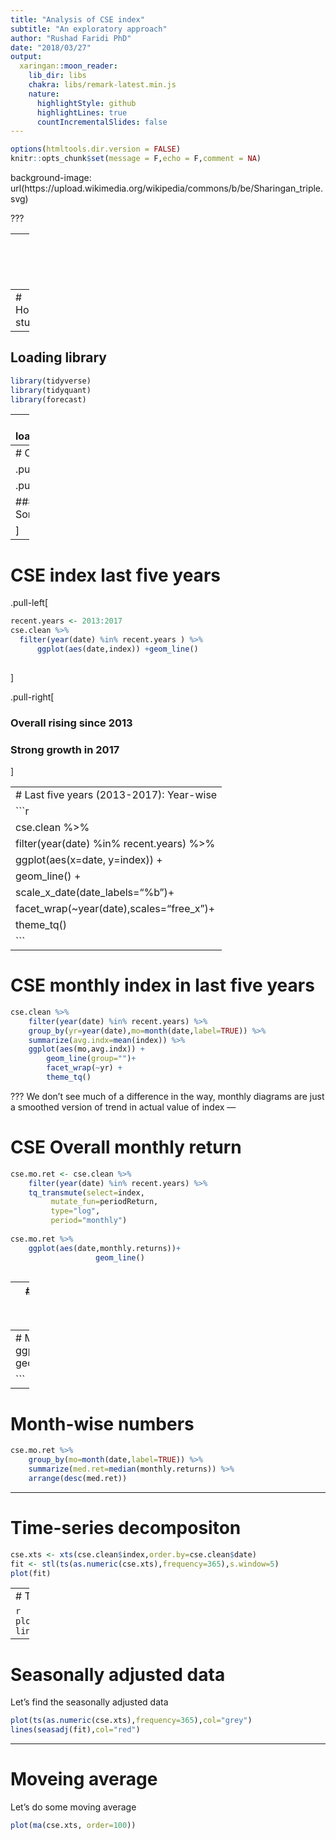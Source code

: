 ```yaml
---
title: "Analysis of CSE index"
subtitle: "An exploratory approach"
author: "Rushad Faridi PhD"
date: "2018/03/27"
output:
  xaringan::moon_reader:
    lib_dir: libs
    chakra: libs/remark-latest.min.js
    nature:
      highlightStyle: github
      highlightLines: true
      countIncrementalSlides: false
---
```


```r
options(htmltools.dir.version = FALSE)
knitr::opts_chunk$set(message = F,echo = F,comment = NA)
```
background-image: url(https://upload.wikimedia.org/wikipedia/commons/b/be/Sharingan_triple.svg)

???



---
class: inverse, center, middle

# Get Started
  
---
# Housekeeping stuff

--
## Loading library
```r
library(tidyverse)
library(tidyquant)
library(forecast)
```

--
## Loading data
```r
load("~/Dropbox/Docs/Research/stock_market/RDATA/cse_clean.RData")

```

---
# CSE index overall chart

.pull-left[
```r
cse.clean %>% 
      ggplot(aes(date,index)) +geom_line()
```
]

.pull-right[

### 2004 - 2018
### Trend-cyle pattern
### Reached peak at 2011
### Some evidence on seasonality

]
---

# CSE index last five years

.pull-left[

```r
recent.years <- 2013:2017
cse.clean %>% 
  filter(year(date) %in% recent.years ) %>% 
      ggplot(aes(date,index)) +geom_line()
  
```
]

.pull-right[

### Overall rising since 2013

### Strong growth in 2017

]

---
# Last five years (2013-2017): Year-wise 
```r
cse.clean %>% 
    filter(year(date) %in% recent.years) %>%  
	ggplot(aes(x=date, y=index)) + 	 		
		 geom_line() +
		 scale_x_date(date_labels="%b")+
		 facet_wrap(~year(date),scales="free_x")+
		 theme_tq()
```
---

# CSE monthly index in last five years

```r
cse.clean %>% 
    filter(year(date) %in% recent.years) %>% 
    group_by(yr=year(date),mo=month(date,label=TRUE)) %>% 
    summarize(avg.indx=mean(index)) %>% 
    ggplot(aes(mo,avg.indx)) +
	    geom_line(group="")+
	    facet_wrap(~yr) +
	    theme_tq()
```
???
We don't see much of a difference in the way, monthly diagrams are just a smoothed version of trend in actual value of index
---

# CSE Overall monthly return

```r
cse.mo.ret <- cse.clean %>% 
    filter(year(date) %in% recent.years) %>%
    tq_transmute(select=index,
		 mutate_fun=periodReturn,
		 type="log",
		 period="monthly")
	
cse.mo.ret %>% 
    ggplot(aes(date,monthly.returns))+
                   geom_line() 
		   
```
---
# CSE monthly  return year-wise
```r
cse.mo.ret %>% 
    ggplot(aes(date,monthly.returns))+
                   geom_line() +
              facet_wrap(~year(date), scales="free_x" )
```


---
# Month-wise charting
```r
cse.mo.ret %>% 
    ggplot(aes(month(date,label=T),monthly.returns))+
                   geom_boxplot() 
		   
```
---
# Month-wise numbers

```r
cse.mo.ret %>% 
    group_by(mo=month(date,label=TRUE)) %>% 
    summarize(med.ret=median(monthly.returns)) %>% 
    arrange(desc(med.ret))
```

---

# Time-series decompositon

```r
cse.xts <- xts(cse.clean$index,order.by=cse.clean$date)
fit <- stl(ts(as.numeric(cse.xts),frequency=365),s.window=5)
plot(fit)
```
---
# Time-series with trend

```r
plot(ts(as.numeric(cse.xts),frequency=365))
lines(fit$time.series[,2],col="red")
```
---

# Seasonally adjusted data

Let's find the seasonally adjusted data

```r
plot(ts(as.numeric(cse.xts),frequency=365),col="grey")
lines(seasadj(fit),col="red")
```
---
# Moveing average
Let's do some moving average

```r
plot(ma(cse.xts, order=100))
```

